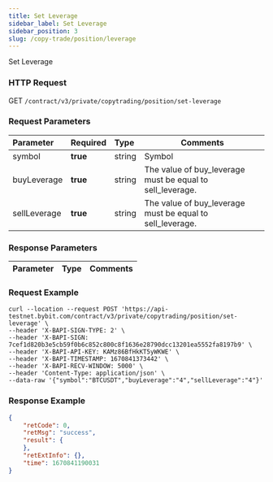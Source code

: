 ```yaml
---
title: Set Leverage
sidebar_label: Set Leverage
sidebar_position: 3
slug: /copy-trade/position/leverage
---
```

Set Leverage

### HTTP Request
GET `/contract/v3/private/copytrading/position/set-leverage`

### Request Parameters
| Parameter | Required | Type | Comments|
|:----- |:-------|:-----|------ |
|symbol |**true** |string |Symbol   |
|buyLeverage |**true** |string |The value of buy_leverage must be equal to sell_leverage. |
|sellLeverage |**true** |string |The value of buy_leverage must be equal to sell_leverage. |

### Response Parameters
| Parameter | Type | Comments|
|:----- |:-----|----- |

### Request Example

```http
curl --location --request POST 'https://api-testnet.bybit.com/contract/v3/private/copytrading/position/set-leverage' \
--header 'X-BAPI-SIGN-TYPE: 2' \
--header 'X-BAPI-SIGN: 7cef1d820b3e5cb59f0b6c852c800c8f1636e28790dcc13201ea5552fa8197b9' \
--header 'X-BAPI-API-KEY: KAMz86BfHkKT5yWKWE' \
--header 'X-BAPI-TIMESTAMP: 1670841373442' \
--header 'X-BAPI-RECV-WINDOW: 5000' \
--header 'Content-Type: application/json' \
--data-raw '{"symbol":"BTCUSDT","buyLeverage":"4","sellLeverage":"4"}'
```

### Response Example

```json
{
    "retCode": 0,
    "retMsg": "success",
    "result": {
    },
    "retExtInfo": {},
    "time": 1670841190031
}
```
